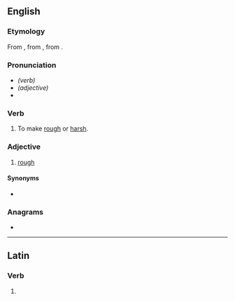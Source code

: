 ==English==

===Etymology===
From {{uder|en|la|asperatus}}, from {{m|la|asperare||to make rough}}, from {{m|la|asper||rough}}.

===Pronunciation===
* ''(verb)'' {{IPA|en|/æspəɹeɪt/}}
* ''(adjective)'' {{IPA|en|/æspəɹət/}}
* {{homophones|en|aspirate}}

===Verb===
{{en-verb}}

# To make [[rough]] or [[harsh]].

===Adjective===
{{en-adj}}

# [[rough]]

====Synonyms====
* {{l|en|asperous}}

===Anagrams===
* {{anagrams|en|a=aaeeprst|separate}}

----

==Latin==

===Verb===
{{la-verb-form|asperāte}}

# {{inflection of|la|asperō||2|p|pres|actv|impr}}